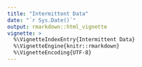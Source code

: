 ```yaml
---
title: "Intermittent Data"
date: "`r Sys.Date()`"
output: rmarkdown::html_vignette
vignette: >
  %\VignetteIndexEntry{Intermittent Data}
  %\VignetteEngine{knitr::rmarkdown}
  %\VignetteEncoding{UTF-8}
---
```


